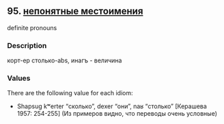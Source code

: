 ## 95. <a href =  'https://agricolamz.github.io/The_Circassian_Isoglosses_Database/95.html' target='_blank'>непонятные местоимения</a>
definite pronouns

### Description

корт-ер столько-abs, инагъ - величина

### Values
There are the following value for each idiom:

* Shapsug  kʷerter "сколько", dexer "они", naʁ "столько" [Керашева 1957: 254-255] (Из примеров видно, что переводы очень условные)

